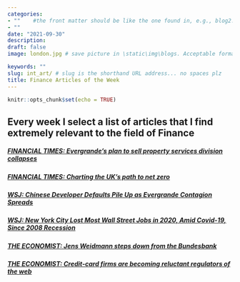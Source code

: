 ```yaml
---
categories:  
- ""    #the front matter should be like the one found in, e.g., blog2.md. It cannot be like the normal Rmd we used
- ""
date: "2021-09-30"
description: 
draft: false
image: london.jpg # save picture in \static\img\blogs. Acceptable formats= jpg, jpeg, or png . Your iPhone pics wont work

keywords: ""
slug: int_art/ # slug is the shorthand URL address... no spaces plz
title: Finance Articles of the Week 
---
```

  

```r
knitr::opts_chunk$set(echo = TRUE)
```


## Every week I select a list of articles that I find extremely relevant to the field of Finance


##### [FINANCIAL TIMES: Evergrande's plan to sell property services division collapses](https://www.ft.com/content/63bfa855-4756-40fb-90ce-03e773d5b45b)

##### [FINANCIAL TIMES: Charting the UK’s path to net zero](https://www.ft.com/content/fc2de6f1-b6ca-4e36-aab2-8d0c13ded09d)

##### [WSJ: Chinese Developer Defaults Pile Up as Evergrande Contagion Spreads](https://www.wsj.com/articles/chinese-developer-defaults-pile-up-as-evergrande-contagion-spreads-11634808889?mod=hp_lead_pos7)

##### [WSJ: New York City Lost Most Wall Street Jobs in 2020, Amid Covid-19, Since 2008 Recession](https://www.wsj.com/articles/new-york-city-lost-most-wall-street-jobs-in-2020-amid-covid-19-since-2008-recession-11634815801?mod=hp_listb_pos3)

##### [THE ECONOMIST: Jens Weidmann steps down from the Bundesbank](https://www-economist-com/finance-and-economics/jens-weidmann-steps-down-from-the-bundesbank/21805770)

##### [THE ECONOMIST: Credit-card firms are becoming reluctant regulators of the web](https://www-economist-com.lbs.idm.oclc.org/finance-and-economics/credit-card-firms-are-becoming-reluctant-regulators-of-the-web/21805450)


